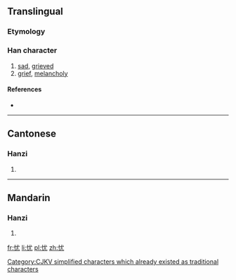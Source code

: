 {{also|憂}}
==Translingual==

===Etymology===
{{Han compound|心|尤|c1=s|c2=p|ls=psc}}

[[Category:CJKV simplified characters which already existed as traditional characters]]

===Han character===
{{Han char|rn=61|rad=心|as=04|sn=7|four=|canj=心戈大山 (PIKU)}}

# [[sad]], [[grieved]]
# [[grief]], [[melancholy]]

====References====
* {{Han ref|kx=0377.220|dkj=10362|dj=0705.090|hdz=42276.060|uh=5FE7|ud=24551}}

----

==Cantonese==

===Hanzi===
{{yue-hanzi|jyut=|y=yau1|tra=憂}}

# {{defn|lang=yue|sort=心04}}

----

==Mandarin==

===Hanzi===
{{cmn-hanzi|tra=憂|pin=[[yōu]] ([[you1]])|wg=yu<sup>1</sup>}}

# {{defn|lang=cmn|sort=心04}}

[[fr:忧]]
[[li:忧]]
[[pl:忧]]
[[zh:忧]]